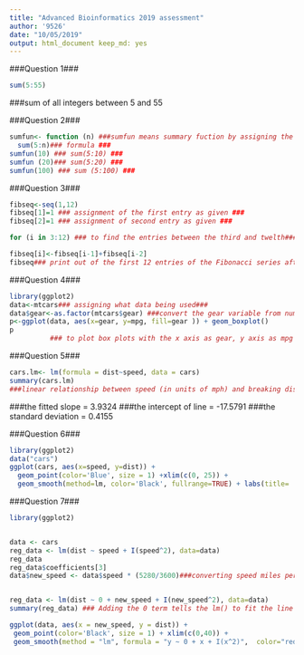 ```yaml
---
title: "Advanced Bioinformatics 2019 assessment"
author: '9526'
date: "10/05/2019"
output: html_document keep_md: yes
---
```


###Question 1###
```r
sum(5:55)
```
###sum of all integers between 5 and 55

###Question 2###
```r
sumfun<- function (n) ###sumfun means summary fuction by assigning the n as a fuction to interpret the following sum when n is changed.
  sum(5:n)### formula ###
sumfun(10) ### sum(5:10) ###
sumfun (20)### sum(5:20) ###
sumfun(100) ### sum (5:100) ###
```

###Question 3###
```r
fibseq<-seq(1,12)
fibseq[1]=1 ### assignment of the first entry as given ###
fibseq[2]=1 ### assignment of second entry as given ###

for (i in 3:12) ### to find the entries between the third and twelth###

fibseq[i]<-fibseq[i-1]+fibseq[i-2]
fibseq### print out of the first 12 entries of the Fibonacci series after the first two entries as they are already given.###
```


###Question 4###
```r
library(ggplot2)
data<-mtcars### assigning what data being used###
data$gear<-as.factor(mtcars$gear) ###convert the gear variable from numeric into factor###
p<-ggplot(data, aes(x=gear, y=mpg, fill=gear )) + geom_boxplot()
p
          ### to plot box plots with the x axis as gear, y axis as mpg and fill in the gears with colour###
```


###Question 5###
```r
cars.lm<- lm(formula = dist~speed, data = cars)
summary(cars.lm)
###linear relationship between speed (in units of mph) and breaking distance (in units of feet) in the variable distance###
```
###the fitted slope = 3.9324
###the intercept of line = -17.5791
###the standard deviation = 0.4155

###Question 6###
```r
library(ggplot2)
data("cars")
ggplot(cars, aes(x=speed, y=dist)) + 
  geom_point(color='Blue', size = 1) +xlim(c(0, 25)) +
  geom_smooth(method=lm, color='Black', fullrange=TRUE) + labs(title= 'Linear relationship between speed and breaking distance in the variable distance ', x= 'Speed ( in units mph)', y= 'Breaking distance (in units of feet) ')### plot the data points from Question 5 and the linear fit.###
```

###Question 7###

```r
library(ggplot2)


data <- cars
reg_data <- lm(dist ~ speed + I(speed^2), data=data)
reg_data
reg_data$coefficients[3]
data$new_speed <- data$speed * (5280/3600)###converting speed miles per housr to feet per second.###


reg_data <- lm(dist ~ 0 + new_speed + I(new_speed^2), data=data)
summary(reg_data) ### Adding the 0 term tells the lm() to fit the line through the origin

ggplot(data, aes(x = new_speed, y = dist)) + 
 geom_point(color='Black', size = 1) + xlim(c(0,40)) +
 geom_smooth(method = "lm", formula = "y ~ 0 + x + I(x^2)",  color="red", fullrange='TRUE') + labs(title= 'Reaction time for the driver to start breaking ', y = 'Stopping Distance of a Car in Feet', x = "The Speed of a Car in Feet per second")

```